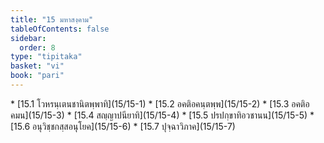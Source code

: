 ```yaml
---
title: "15 มหาสงฺคาม"
tableOfContents: false
sidebar:
  order: 8
type: "tipitaka"
basket: "vi"
book: "pari"
---
```



<DynamicBreadcrumb />



<TableOfContents book="pari" section="15">
* [15.1 โวหรนฺเตนชานิตพฺพาทิ](15/15-1)
* [15.2 อคติอคนฺตพฺพ](15/15-2)
* [15.3 อคติอคมน](15/15-3)
* [15.4 สญฺญาปนียาทิ](15/15-4)
* [15.5 ปรปกฺขาทิอวชานน](15/15-5)
* [15.6 อนุวิชฺชกสฺสอนุโยค](15/15-6)
* [15.7 ปุจฺฉาวิภาค](15/15-7)
</TableOfContents>